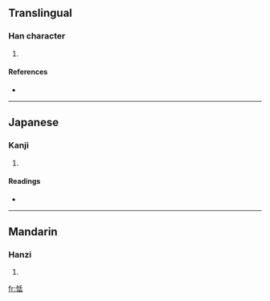==Translingual==

===Han character===
{{Han char|rn=61|rad=心|as=05|sn=8|four=|canj=心竹心一 (PHPM), 心竹女戈 (PHVI)}}

# {{defn|Han|sort=心05}}

====References====
* {{Han ref|kx=0381.140|dkj=10468|dj=0709.130|hdz=42287.050|uh=601F|ud=24607}}

----

==Japanese==

===Kanji===
{{ja-kanji|grade=|rs=心05}}

# {{defn|Japanese}}

====Readings====
* {{ja-readings|on=[[てい]] (tei), [[たい]] (tai)|kun=[[もだえる]] (modaeru)}}

----

==Mandarin==

===Hanzi===
{{cmn-hanzi|pin=[[dì]] ([[di4]]), [[tū]] ([[tu1]])|wg=ti<sup>4</sup>, t'u<sup>1</sup>}}

# {{defn|Mandarin}}

[[fr:怟]]
